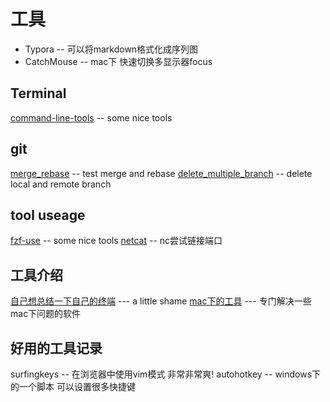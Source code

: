 = 工具 =

* Typora -- 可以将markdown格式化成序列图
* CatchMouse -- mac下 快速切换多显示器focus

== Terminal ==
[[command-line-tools]] -- some nice tools

== git ==
[[merge_rebase]] -- test merge and rebase
[[delete_multiple_branch]] -- delete local and remote branch

== tool useage ==
[[fzf-use]] -- some nice tools
[[netcat]] -- nc尝试链接端口

== 工具介绍 ==
[[自己想总结一下自己的终端]] --- a little shame
[[mac下的工具]] --- 专门解决一些mac下问题的软件

== 好用的工具记录 ==
surfingkeys -- 在浏览器中使用vim模式 非常非常爽!
autohotkey -- windows下的一个脚本 可以设置很多快捷键
